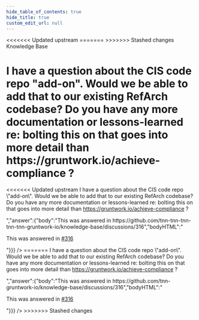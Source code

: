 ```yaml
---
hide_table_of_contents: true
hide_title: true
custom_edit_url: null
---
```



<head>
<<<<<<< Updated upstream
  <link rel="canonical" href="https://github.com/tnn-tnn-tnn-tnn-tnn-gruntwork-io/knowledge-base/discussions/329" />
=======
  <link rel="canonical" href="https://github.com/tnn-gruntwork-io/knowledge-base/discussions/329" />
>>>>>>> Stashed changes
</head>

<CenterLayout>
<span className="searchCategory">Knowledge Base</span>
<h1>I have a question about the CIS code repo &quot;add-on&quot;.  Would we be able to add that to our existing RefArch codebase?  Do you have any more documentation or lessons-learned re: bolting this on that goes into more detail than https://gruntwork.io/achieve-compliance ?</h1>
<<<<<<< Updated upstream
<GitHub discussion={{"id":"D_kwDOF8slf84APL5a","number":329,"author":{"login":"marijakstrazdas"},"title":"I have a question about the CIS code repo \"add-on\".  Would we be able to add that to our existing RefArch codebase?  Do you have any more documentation or lessons-learned re: bolting this on that goes into more detail than https://gruntwork.io/achieve-compliance ?","body":"I have a question about the CIS code repo \"add-on\".  Would we be able to add that to our existing RefArch codebase?  Do you have any more documentation or lessons-learned re: bolting this on that goes into more detail than https://gruntwork.io/achieve-compliance ?\r\n","bodyHTML":"<p dir=\"auto\">I have a question about the CIS code repo \"add-on\".  Would we be able to add that to our existing RefArch codebase?  Do you have any more documentation or lessons-learned re: bolting this on that goes into more detail than <a href=\"https://gruntwork.io/achieve-compliance\" rel=\"nofollow\">https://gruntwork.io/achieve-compliance</a> ?</p>","answer":{"body":"This was answered in https://github.com/tnn-tnn-tnn-tnn-tnn-gruntwork-io/knowledge-base/discussions/316","bodyHTML":"<p dir=\"auto\">This was answered in <a class=\"issue-link js-issue-link\" data-error-text=\"Failed to load title\" data-id=\"3958590\" data-permission-text=\"Title is private\" data-url=\"https://github.com/tnn-tnn-tnn-tnn-tnn-gruntwork-io/knowledge-base/discussions/316\" data-hovercard-type=\"discussion\" data-hovercard-url=\"/tnn-tnn-tnn-tnn-tnn-gruntwork-io/knowledge-base/discussions/316/hovercard\" href=\"https://github.com/tnn-tnn-tnn-tnn-tnn-gruntwork-io/knowledge-base/discussions/316\">#316</a></p>"}}} />
=======
<GitHub discussion={{"id":"D_kwDOF8slf84APL5a","number":329,"author":{"login":"marijakstrazdas"},"title":"I have a question about the CIS code repo \"add-on\".  Would we be able to add that to our existing RefArch codebase?  Do you have any more documentation or lessons-learned re: bolting this on that goes into more detail than https://gruntwork.io/achieve-compliance ?","body":"I have a question about the CIS code repo \"add-on\".  Would we be able to add that to our existing RefArch codebase?  Do you have any more documentation or lessons-learned re: bolting this on that goes into more detail than https://gruntwork.io/achieve-compliance ?\r\n","bodyHTML":"<p dir=\"auto\">I have a question about the CIS code repo \"add-on\".  Would we be able to add that to our existing RefArch codebase?  Do you have any more documentation or lessons-learned re: bolting this on that goes into more detail than <a href=\"https://gruntwork.io/achieve-compliance\" rel=\"nofollow\">https://gruntwork.io/achieve-compliance</a> ?</p>","answer":{"body":"This was answered in https://github.com/tnn-gruntwork-io/knowledge-base/discussions/316","bodyHTML":"<p dir=\"auto\">This was answered in <a class=\"issue-link js-issue-link\" data-error-text=\"Failed to load title\" data-id=\"3958590\" data-permission-text=\"Title is private\" data-url=\"https://github.com/tnn-gruntwork-io/knowledge-base/discussions/316\" data-hovercard-type=\"discussion\" data-hovercard-url=\"/tnn-gruntwork-io/knowledge-base/discussions/316/hovercard\" href=\"https://github.com/tnn-gruntwork-io/knowledge-base/discussions/316\">#316</a></p>"}}} />
>>>>>>> Stashed changes

</CenterLayout>
  

<!-- ##DOCS-SOURCER-START
{
  "sourcePlugin": "github-discussions",
  "hash": "eddec6bc85150853c5ffe0ab96e9e53d"
}
##DOCS-SOURCER-END -->
